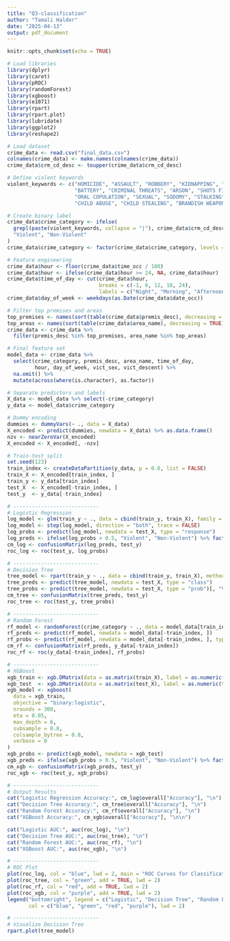 ---
title: "Q3-classification"
author: "Tamali Halder"
date: "2025-04-13"
output: pdf_document
---

```{r setup, include=FALSE}
knitr::opts_chunk$set(echo = TRUE)
```

```{r}

# Load libraries
library(dplyr)
library(caret)
library(pROC)
library(randomForest)
library(xgboost)
library(e1071)
library(rpart)
library(rpart.plot)
library(lubridate)
library(ggplot2)
library(reshape2)

# Load dataset
crime_data <- read.csv("final_data.csv")
colnames(crime_data) <- make.names(colnames(crime_data))
crime_data$crm_cd_desc <- toupper(crime_data$crm_cd_desc)

# Define violent keywords
violent_keywords <- c("HOMICIDE", "ASSAULT", "ROBBERY", "KIDNAPPING", "RAPE", 
                      "BATTERY", "CRIMINAL THREATS", "ARSON", "SHOTS FIRED", 
                      "ORAL COPULATION", "SEXUAL", "SODOMY", "STALKING",
                      "CHILD ABUSE", "CHILD STEALING", "BRANDISH WEAPON")

# Create binary label
crime_data$crime_category <- ifelse(
  grepl(paste(violent_keywords, collapse = "|"), crime_data$crm_cd_desc),
  "Violent", "Non-Violent"
)
crime_data$crime_category <- factor(crime_data$crime_category, levels = c("Non-Violent", "Violent"))

# Feature engineering
crime_data$hour <- floor(crime_data$time_occ / 100)
crime_data$hour <- ifelse(crime_data$hour >= 24, NA, crime_data$hour)
crime_data$time_of_day <- cut(crime_data$hour,
                              breaks = c(-1, 6, 12, 18, 24),
                              labels = c("Night", "Morning", "Afternoon", "Evening"))
crime_data$day_of_week <- weekdays(as.Date(crime_data$date_occ))

# Filter top premises and areas
top_premises <- names(sort(table(crime_data$premis_desc), decreasing = TRUE)[1:20])
top_areas <- names(sort(table(crime_data$area_name), decreasing = TRUE)[1:10])
crime_data <- crime_data %>%
  filter(premis_desc %in% top_premises, area_name %in% top_areas)

# Final feature set
model_data <- crime_data %>%
  select(crime_category, premis_desc, area_name, time_of_day,
         hour, day_of_week, vict_sex, vict_descent) %>%
  na.omit() %>%
  mutate(across(where(is.character), as.factor))

# Separate predictors and labels
X_data <- model_data %>% select(-crime_category)
y_data <- model_data$crime_category

# Dummy encoding
dummies <- dummyVars(~ ., data = X_data)
X_encoded <- predict(dummies, newdata = X_data) %>% as.data.frame()
nzv <- nearZeroVar(X_encoded)
X_encoded <- X_encoded[, -nzv]

# Train-test split
set.seed(123)
train_index <- createDataPartition(y_data, p = 0.8, list = FALSE)
train_X <- X_encoded[train_index, ]
train_y <- y_data[train_index]
test_X  <- X_encoded[-train_index, ]
test_y  <- y_data[-train_index]

# ----------------------------
# Logistic Regression
log_model <- glm(train_y ~ ., data = cbind(train_y, train_X), family = "binomial")
log_model <- step(log_model, direction = "both", trace = FALSE)
log_probs <- predict(log_model, newdata = test_X, type = "response")
log_preds <- ifelse(log_probs > 0.5, "Violent", "Non-Violent") %>% factor(levels = c("Non-Violent", "Violent"))
cm_log <- confusionMatrix(log_preds, test_y)
roc_log <- roc(test_y, log_probs)

# ----------------------------
# Decision Tree
tree_model <- rpart(train_y ~ ., data = cbind(train_y, train_X), method = "class")
tree_preds <- predict(tree_model, newdata = test_X, type = "class")
tree_probs <- predict(tree_model, newdata = test_X, type = "prob")[, "Violent"]
cm_tree <- confusionMatrix(tree_preds, test_y)
roc_tree <- roc(test_y, tree_probs)

# ----------------------------
# Random Forest
rf_model <- randomForest(crime_category ~ ., data = model_data[train_index, ], ntree = 200)
rf_preds <- predict(rf_model, newdata = model_data[-train_index, ])
rf_probs <- predict(rf_model, newdata = model_data[-train_index, ], type = "prob")[, "Violent"]
cm_rf <- confusionMatrix(rf_preds, y_data[-train_index])
roc_rf <- roc(y_data[-train_index], rf_probs)

# ----------------------------
# XGBoost
xgb_train <- xgb.DMatrix(data = as.matrix(train_X), label = as.numeric(train_y) - 1)
xgb_test  <- xgb.DMatrix(data = as.matrix(test_X), label = as.numeric(test_y) - 1)
xgb_model <- xgboost(
  data = xgb_train,
  objective = "binary:logistic",
  nrounds = 300,
  eta = 0.05,
  max_depth = 6,
  subsample = 0.8,
  colsample_bytree = 0.8,
  verbose = 0
)
xgb_probs <- predict(xgb_model, newdata = xgb_test)
xgb_preds <- ifelse(xgb_probs > 0.5, "Violent", "Non-Violent") %>% factor(levels = c("Non-Violent", "Violent"))
cm_xgb <- confusionMatrix(xgb_preds, test_y)
roc_xgb <- roc(test_y, xgb_probs)

# ----------------------------
# Output Results
cat("Logistic Regression Accuracy:", cm_log$overall["Accuracy"], "\n")
cat("Decision Tree Accuracy:", cm_tree$overall["Accuracy"], "\n")
cat("Random Forest Accuracy:", cm_rf$overall["Accuracy"], "\n")
cat("XGBoost Accuracy:", cm_xgb$overall["Accuracy"], "\n\n")

cat("Logistic AUC:", auc(roc_log), "\n")
cat("Decision Tree AUC:", auc(roc_tree), "\n")
cat("Random Forest AUC:", auc(roc_rf), "\n")
cat("XGBoost AUC:", auc(roc_xgb), "\n")

# ----------------------------
# ROC Plot
plot(roc_log, col = "blue", lwd = 2, main = "ROC Curves for Classification Models", xlim = c(1,0), ylim = c(0,1))
plot(roc_tree, col = "green", add = TRUE, lwd = 2)
plot(roc_rf, col = "red", add = TRUE, lwd = 2)
plot(roc_xgb, col = "purple", add = TRUE, lwd = 2)
legend("bottomright", legend = c("Logistic", "Decision Tree", "Random Forest", "XGBoost"),
       col = c("blue", "green", "red", "purple"), lwd = 2)

# ----------------------------
# Visualize Decision Tree
rpart.plot(tree_model)


```
